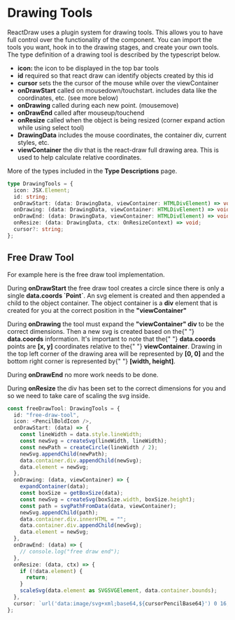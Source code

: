 
<Meta title="Drawing Tools" />

# Drawing Tools

ReactDraw uses a plugin system for drawing tools.
This allows you to have full control over the functionality of the component.
You can import the tools you want, hook in to the drawing stages, and create your own tools.
The type definition of a drawing tool is described by the typescript below.

<ul>
  <li>
    <strong>icon: </strong> the icon to be displayed in the top bar tools
  </li>
  <li>
    <strong>id</strong> required so that react draw can identify objects created
    by this id
  </li>
  <li>
    <strong>cursor</strong> sets the the cursor of the mouse while over the
    viewContainer
  </li>
  <li>
    <strong>onDrawStart</strong> called on mousedown/touchstart. includes data
    like the coordinates, etc. (see more below)
  </li>
  <li>
    <strong>onDrawing</strong> called during each new point. (mousemove)
  </li>
  <li>
    <strong>onDrawEnd</strong> called after mouseup/touchend
  </li>
  <li>
    <strong>onResize</strong> called when the object is being resized (corner
    expand action while using select tool)
  </li>
  <li>
    <strong>DrawingData</strong> includes the mouse coordinates, the container
    div, current styles, etc.
  </li>
  <li>
    <strong>viewContainer</strong> the div that is the react-draw full drawing
    area. This is used to help calculate relative coordinates.
  </li>
</ul>

More of the types included in the <b>Type Descriptions</b> page.

```typescript
type DrawingTools = {
  icon: JSX.Element;
  id: string;
  onDrawStart: (data: DrawingData, viewContainer: HTMLDivElement) => void;
  onDrawing: (data: DrawingData, viewContainer: HTMLDivElement) => void;
  onDrawEnd: (data: DrawingData, viewContainer: HTMLDivElement) => void;
  onResize: (data: DrawingData, ctx: OnResizeContext) => void;
  cursor?: string;
};
```

## Free Draw Tool

For example here is the free draw tool implementation.

<p>
  During <b>onDrawStart</b> the free draw tool creates a circle since there is
  only a single <b>data.coords `Point`</b>. An svg element is created and then
  appended a child to the object container. The object container is a <b>div</b>
  element that is created for you at the correct position in the <b>
    "viewContainer"
  </b>
</p>
<p>
  During <b>onDrawing</b> the tool must expand the <b>"viewContainer" div</b> to
  be the correct dimensions. Then a new svg is created based on the{" "}
  <b>data.coords</b> information. It's important to note that the{" "}
  <b>data.coords</b> points are <b>[x, y]</b> coordinates relative to the{" "}
  <b>viewContainer</b>. Drawing in the top left corner of the drawing area will
  be represented by <b>[0, 0]</b> and the bottom right corner is represented by{" "}
  <b>[width, height]</b>.
</p>
<p>
  During <b>onDrawEnd</b> no more work needs to be done.
</p>
<p>
  During <b>onResize</b> the div has been set to the correct dimensions for you
  and so we need to take care of scaling the svg inside.
</p>

```typescript
const freeDrawTool: DrawingTools = {
  id: "free-draw-tool",
  icon: <PencilBoldIcon />,
  onDrawStart: (data) => {
    const lineWidth = data.style.lineWidth;
    const newSvg = createSvg(lineWidth, lineWidth);
    const newPath = createCircle(lineWidth / 2);
    newSvg.appendChild(newPath);
    data.container.div.appendChild(newSvg);
    data.element = newSvg;
  },
  onDrawing: (data, viewContainer) => {
    expandContainer(data);
    const boxSize = getBoxSize(data);
    const newSvg = createSvg(boxSize.width, boxSize.height);
    const path = svgPathFromData(data, viewContainer);
    newSvg.appendChild(path);
    data.container.div.innerHTML = "";
    data.container.div.appendChild(newSvg);
    data.element = newSvg;
  },
  onDrawEnd: (data) => {
    // console.log("free draw end");
  },
  onResize: (data, ctx) => {
    if (!data.element) {
      return;
    }
    scaleSvg(data.element as SVGSVGElement, data.container.bounds);
  },
  cursor: `url('data:image/svg+xml;base64,${cursorPencilBase64}') 0 16, pointer`,
};
```
